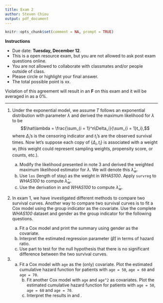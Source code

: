 ```yaml
---
title: Exam 2
author: Steven Chiou
output: pdf_document
---
```


```R
knitr::opts_chunk$set(comment = NA, prompt = TRUE)
```
**Instructions**

  * Due date: **Tuesday, December 12**.
  * This is a open resource exam, but you are not allowed to ask post exam questions online.
  * You are not allowed to collaborate with classmates and/or people outside of class.
  * Please circle or highlight your final answer. 
  * The total possible point is xx.
  
Violation of this agreement will result in an **F** on this exam and it will be averaged in as a 0\%.
  
  
---
1. Under the exponential model, we assume $T$ follows an exponential distribution with parameter $\lambda$ and derived the maximum likelihood for $\lambda$ to be $$\hat\lambda = \frac{\sum_{i = 1}^n\Delta_i}{\sum_{i = 1}t_i},$$ where $\Delta_i$'s is the censoring indicator and $t_i$'s are the 
observed survival times. Now let's suppose each copy of $\{\Delta_i, t_i\}$ is associated with a weight $w_i$ (this weight could represent sampling weights, propensity score, or counts, etc.). 
  
    a. Modify the likelihood presented in note 3 and derived the weighted maximum likelihood estimator for $\lambda$.
      We will denote this $\hat\lambda_w$. \label{weight}
    b. Use `los` (length of stay) as the weight in *WHAS100*. Apply `survreg` to *WHAS100* to compute $\hat\lambda_w$.
    c. Use the derivation in \ref{weight} and *WHAS100* to compute $\hat\lambda_w$.
  
  
2. In exam 1, we have investigated different methods to compare two survival curves.
   Another way to compare two survival curves is to fit a Cox model using the group
   indicator as the covariate.
   Use the complete *WHAS100* dataset and gender as the group indicator for the following questions.
   
    a. Fit a Cox model and print the summary using gender as the covariate. \label{cox1}
    b. Interpret the estimated regression parameter ($\hat\beta$) in terms of hazard ratio.
    c. Use part \ref{cox1} to test for the null hypothesis that there is no significant difference between the two survival curves.
   
3. a. Fit a Cox model with `age` as the (only) covariate. Plot the estimated cumulative hazard function for patients with `age = 50`, `age = 60` and `age = 70`. \label{age1}
      b. Fit another Cox model with `age` and `age^2` as covariates. Plot the estimated cumulative hazard function for patients with `age = 50`, `age = 60` and `age = 70`. \label{age2}
      c. Interpret the results in \ref{age1} and \ref{age2}. 
      
